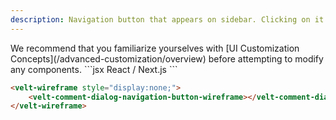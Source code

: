 ```yaml
---
description: Navigation button that appears on sidebar. Clicking on it will navigate to the comment.
---
```


<Note>
We recommend that you familiarize yourselves with [UI Customization Concepts](/advanced-customization/overview) before attempting to modify any components.
</Note>


<RequestExample>
```jsx React / Next.js
<VeltWireframe>
    <VeltCommentDialogWireframe.NavigationButton />
</VeltWireframe>
```

```HTML HTML
<velt-wireframe style="display:none;">
    <velt-comment-dialog-navigation-button-wireframe></velt-comment-dialog-navigation-button-wireframe>
</velt-wireframe>
```
</RequestExample>

